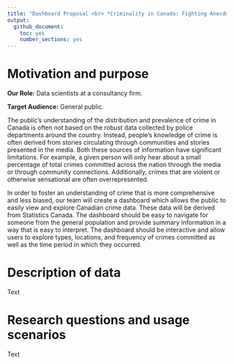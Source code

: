 ```yaml
---
title: "Dashboard Proposal <br> *Criminality in Canada: Fighting Anecdotes with Data*"
output: 
  github_document:
    toc: yes
    number_sections: yes
---
```


# Motivation and purpose

**Our Role:** Data scientists at a consultancy firm.

**Target Audience:** General public.

The public's understanding of the distribution and prevalence of crime in Canada is often not based on the robust data collected by police departments around the country.  Instead, people's knowledge of crime is often derived from stories circulating through communities and stories presented in the media.  Both these sources of information have significant limitations.  For example, a given person will only hear about a small percentage of total crimes committed across the nation through the media or through community connections.  Additionally, crimes that are violent or otherwise sensational are often overrepresented.  

In order to foster an understanding of crime that is more comprehensive and less biased, our team will create a dashboard which allows the public to easily view and explore Canadian crime data.  These data will be derived from Statistics Canada.  The dashboard should be easy to navigate for someone from the general population and provide summary information in a way that is easy to interpret.  The dashboard should be interactive and allow users to explore types, locations, and frequency of crimes committed as well as the time period in which they occurred.

# Description of data

Text

# Research questions and usage scenarios

Text